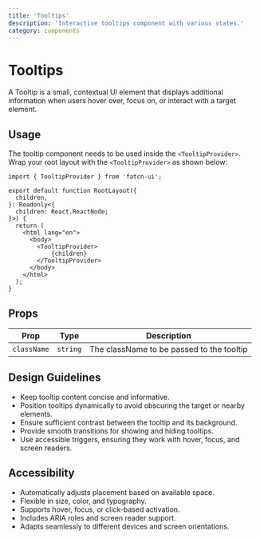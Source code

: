 ```yaml
---
title: 'Tooltips'
description: 'Interactive tooltips component with various states.'
category: components
---
```


# Tooltips

A Tooltip is a small, contextual UI element that displays additional information when users hover over, focus on, or interact with a target element.

## Usage

<ComponentPreview name='tooltip' />

The tooltip component needs to be used inside the `<TooltipProvider>`. Wrap your root layout with 
the `<TooltipProvider>` as shown below:

```tsx
import { TooltipProvider } from 'fatcn-ui';

export default function RootLayout({
  children,
}: Readonly<{
  children: React.ReactNode;
}>) {
  return (
    <html lang="en">
      <body>
        <TooltipProvider>
            {children}
        </TooltipProvider>
      </body>
    </html>
  );
}
```


## Props

| Prop        | Type                                                         | Description                                                |
| ----------- | ------------------------------------------------------------ | ---------------------------------------------------------- |
| `className` | `string`                                                     | The className to be passed to the tooltip                  |

## Design Guidelines

- Keep tooltip content concise and informative.
- Position tooltips dynamically to avoid obscuring the target or nearby elements.
- Ensure sufficient contrast between the tooltip and its background.
- Provide smooth transitions for showing and hiding tooltips.
- Use accessible triggers, ensuring they work with hover, focus, and screen readers.

## Accessibility

- Automatically adjusts placement based on available space.
- Flexible in size, color, and typography.
- Supports hover, focus, or click-based activation.
- Includes ARIA roles and screen reader support.
- Adapts seamlessly to different devices and screen orientations.
